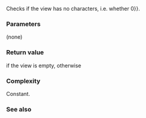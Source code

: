 {{cpp/experimental/basic_string_view/title | empty }}
{{cpp/experimental/basic_string_view/navbar}}
{{dcl begin}}
{{dcl | since=libfund_ts |
constexpr bool empty() const noexcept;
}}
{{dcl end}}

Checks if the view has no characters, i.e. whether {{tt|size() {{==}} 0}}.

===Parameters===
(none)

===Return value===
{{c|true}} if the view is empty, {{c|false}} otherwise

===Complexity===
Constant.

===See also===

{{dsc begin}}
{{dsc inc | cpp/experimental/basic_string_view/dsc size }}
{{dsc inc | cpp/experimental/basic_string_view/dsc max_size }}
{{dsc end}}